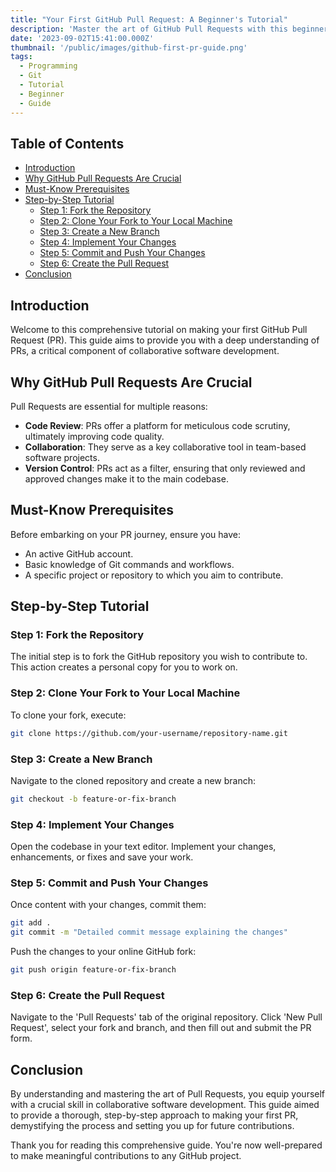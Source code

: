 ```yaml
---
title: "Your First GitHub Pull Request: A Beginner's Tutorial"
description: 'Master the art of GitHub Pull Requests with this beginner-friendly guide. Gain expert insights and step-by-step instructions for creating flawless PRs.'
date: '2023-09-02T15:41:00.000Z'
thumbnail: '/public/images/github-first-pr-guide.png'
tags:
  - Programming
  - Git
  - Tutorial
  - Beginner
  - Guide
---
```


## Table of Contents

- [Introduction](#introduction)
- [Why GitHub Pull Requests Are Crucial](#why-github-pull-requests-are-crucial)
- [Must-Know Prerequisites](#must-know-prerequisites)
- [Step-by-Step Tutorial](#step-by-step-tutorial)
  - [Step 1: Fork the Repository](#step-1-fork-the-repository)
  - [Step 2: Clone Your Fork to Your Local Machine](#step-2-clone-your-fork-to-your-local-machine)
  - [Step 3: Create a New Branch](#step-3-create-a-new-branch)
  - [Step 4: Implement Your Changes](#step-4-implement-your-changes)
  - [Step 5: Commit and Push Your Changes](#step-5-commit-and-push-your-changes)
  - [Step 6: Create the Pull Request](#step-6-create-the-pull-request)
- [Conclusion](#conclusion)

## Introduction

Welcome to this comprehensive tutorial on making your first GitHub Pull Request (PR). This guide aims to provide you with a deep understanding of PRs, a critical component of collaborative software development.

## Why GitHub Pull Requests Are Crucial

Pull Requests are essential for multiple reasons:

- **Code Review**: PRs offer a platform for meticulous code scrutiny, ultimately improving code quality.
- **Collaboration**: They serve as a key collaborative tool in team-based software projects.
- **Version Control**: PRs act as a filter, ensuring that only reviewed and approved changes make it to the main codebase.

## Must-Know Prerequisites

Before embarking on your PR journey, ensure you have:

- An active GitHub account.
- Basic knowledge of Git commands and workflows.
- A specific project or repository to which you aim to contribute.

## Step-by-Step Tutorial

### Step 1: Fork the Repository

The initial step is to fork the GitHub repository you wish to contribute to. This action creates a personal copy for you to work on.

### Step 2: Clone Your Fork to Your Local Machine

To clone your fork, execute:

```bash
git clone https://github.com/your-username/repository-name.git
```

### Step 3: Create a New Branch

Navigate to the cloned repository and create a new branch:

```bash
git checkout -b feature-or-fix-branch
```

### Step 4: Implement Your Changes

Open the codebase in your text editor. Implement your changes, enhancements, or fixes and save your work.

### Step 5: Commit and Push Your Changes

Once content with your changes, commit them:

```bash
git add .
git commit -m "Detailed commit message explaining the changes"
```

Push the changes to your online GitHub fork:

```bash
git push origin feature-or-fix-branch
```

### Step 6: Create the Pull Request

Navigate to the 'Pull Requests' tab of the original repository. Click 'New Pull Request', select your fork and branch, and then fill out and submit the PR form.

## Conclusion

By understanding and mastering the art of Pull Requests, you equip yourself with a crucial skill in collaborative software development. This guide aimed to provide a thorough, step-by-step approach to making your first PR, demystifying the process and setting you up for future contributions.

Thank you for reading this comprehensive guide. You're now well-prepared to make meaningful contributions to any GitHub project.
